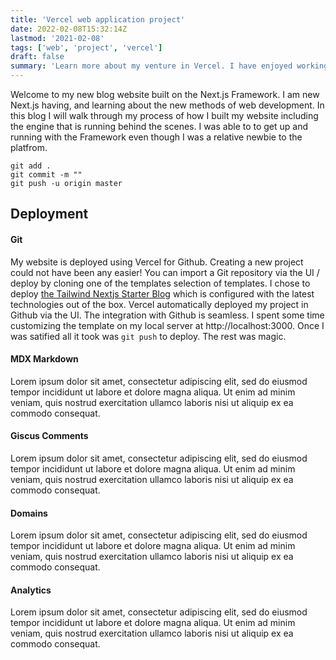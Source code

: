 ```yaml
---
title: 'Vercel web application project'
date: 2022-02-08T15:32:14Z
lastmod: '2021-02-08'
tags: ['web', 'project', 'vercel']
draft: false
summary: 'Learn more about my venture in Vercel. I have enjoyed working with the platform and developing this site'
---
```


Welcome to my new blog website built on the Next.js Framework. I am new Next.js having, and learning about the new methods of web development. In this blog I will walk through my process of how I built my website including the engine that is running behind the scenes. I was able to to get up and running with the Framework even though I was a relative newbie to the platfrom.

```
git add .
git commit -m ""
git push -u origin master
```

## Deployment

#### Git

My website is deployed using Vercel for Github. Creating a new project could not have been any easier! You can import a Git repository via the UI / deploy by cloning one of the templates selection of templates. I chose to deploy [the Tailwind Nextjs Starter Blog](https://tailwind-nextjs-starter-blog.vercel.app/blog/introducing-tailwind-nextjs-starter-blog) which is configured with the latest technologies out of the box. Vercel automatically deployed my project in Github via the UI. The integration with Github is seamless. I spent some time customizing the template on my local server at http://localhost:3000. Once I was satified all it took was `git push` to deploy. The rest was magic.

#### MDX Markdown

Lorem ipsum dolor sit amet, consectetur adipiscing elit, sed do eiusmod tempor incididunt ut labore et dolore magna aliqua. Ut enim ad minim veniam, quis nostrud exercitation ullamco laboris nisi ut aliquip ex ea commodo consequat. 

#### Giscus Comments

Lorem ipsum dolor sit amet, consectetur adipiscing elit, sed do eiusmod tempor incididunt ut labore et dolore magna aliqua. Ut enim ad minim veniam, quis nostrud exercitation ullamco laboris nisi ut aliquip ex ea commodo consequat. 

#### Domains

Lorem ipsum dolor sit amet, consectetur adipiscing elit, sed do eiusmod tempor incididunt ut labore et dolore magna aliqua. Ut enim ad minim veniam, quis nostrud exercitation ullamco laboris nisi ut aliquip ex ea commodo consequat.

#### Analytics

Lorem ipsum dolor sit amet, consectetur adipiscing elit, sed do eiusmod tempor incididunt ut labore et dolore magna aliqua. Ut enim ad minim veniam, quis nostrud exercitation ullamco laboris nisi ut aliquip ex ea commodo consequat.


